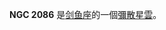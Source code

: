 {{NGCInfoBox|NGCID=NGC 2086|發現者=詹姆士·丹露帕|發現日期=1826年9月24日|其他編號=ESO 57-EN17|曆元=J2000.0|赤經=5時40分13秒
|赤緯=-69°40'5"|星座=剑鱼座|星體=彌散星雲|星等=|表面亮度=|藍等=}}

'''NGC 2086''' 是[[剑鱼座|剑鱼座]]的一個[[彌散星雲|彌散星雲]]。

{{NGCReference|2086}}
{{Catalogs|NGC=2086}}